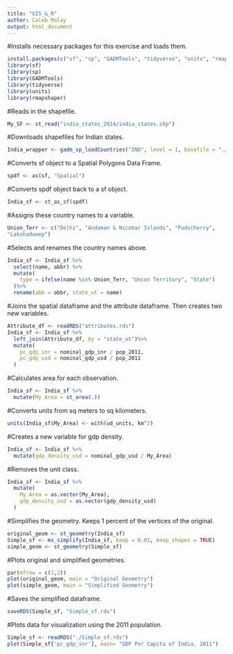 ---
title: "GIS_&_R"
author: Caleb Malay 
output: html_document
---

#Installs necessary packages for this exercise and loads them.
```{r}
install.packages(c("sf", "sp", "GADMTools", "tidyverse", "units", "rmapshaper"))
library(sf)
library(sp)
library(GADMTools)
library(tidyverse)
library(units)
library(rmapshaper)
```

#Reads in the shapefile.
```{r}
My_SF <- st_read("india_states_2014/india_states.shp")
```

#Downloads shapefiles for Indian states. 
```{r}
India_wrapper <- gadm_sp_loadCountries("IND", level = 1, basefile = "./attributes.rds")
```

#Converts sf object to a Spatial Polygons Data Frame.
```{r}
spdf <- as(sf, "Spatial")
```

#Converts spdf object back to a sf object.
```{r}
India_sf <- st_as_sf(spdf)
```

#Assigns these country names to a variable.
```{r}
Union_Terr <- c("Delhi", "Andaman & Nicobar Islands", "Puducherry",
"Lakshadweep")
```

#Selects and renames the country names above. 
```{r}
India_sf <- India_sf %>%
  select(name, abbr) %>%
  mutate(
    type = ifelse(name %in% Union_Terr, "Union Territory", "State")
  )%>%
  rename(abb = abbr, state_ut = name)
```


#Joins the spatial dataframe and the attribute dataframe. Then creates two new variables. 
```{r}
Attribute_df <- readRDS("attributes.rds")
India_sf <- India_sf %>%
  left_join(Attribute_df, by = "state_ut")%>%
  mutate(
    pc_gdp_inr = nominal_gdp_inr / pop_2011,
    pc_gdp_usd = nominal_gdp_usd / pop_2011
  )
```

#Calculates area for each observation. 
```{r}
India_sf <- India_sf %>%
  mutate(My_Area = st_area(.))
```

#Converts units from sq meters to sq kilometers. 
```{r}
units(India_sf$My_Area) <- with(ud_units, km^2)
```

#Creates a new variable for gdp density. 
```{r}
India_sf <- India_sf %>% 
  mutate(gdp_density_usd = nominal_gdp_usd / My_Area)
```

#Removes the unit class. 
```{r}
India_sf <- India_sf %>%
  mutate(
    My_Area = as.vector(My_Area),
    gdp_density_usd = as.vector(gdp_density_usd)
  )
```

#Simplifies the geometry. Keeps 1 percent of the vertices of the original.
```{r}
original_geom <- st_geometry(India_sf)
Simple_sf <- ms_simplify(India_sf, keep = 0.01, keep_shapes = TRUE)
simple_geom <- st_geometry(Simple_sf)
```

#Plots original and simplified geometries. 
```{r}
par(mfrow = c(1,2))
plot(original_geom, main = "Original Geometry")
plot(simple_geom, main = "Simplified Geometry")
```

#Saves the simplified dataframe.
```{r}
saveRDS(Simple_sf, "Simple_sf.rds")
```

#Plots data for visualization using the 2011 population. 
```{r}
Simple_sf <- readRDS("./Simple_sf.rds")
plot(Simple_sf['pc_gdp_inr'], main= "GDP Per Capita of India, 2011")
```
